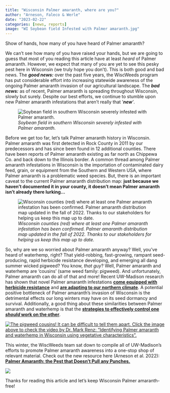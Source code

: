 ```yaml
---
title: "Wisconsin Palmer amaranth, where are you?"
author: "Arneson, Faleco & Werle"
date: "2023-02-22"
categories: [news, reports]
image: "WI Soybean field Infested with Palmer amaranth.jpg"
---
```


Show of hands, how many of you have heard of Palmer amaranth?

We can't see how many of you have raised your hands, but we are going to guess that most of you reading this article have at least *heard* of Palmer amaranth. However, we expect that many of you are yet to see this pesky pest here in Wisconsin (we truly hope you don't). This is both good and bad news. The ***good news:*** over the past five years, the WiscWeeds program has put considerable effort into increasing statewide awareness of the ongoing Palmer amaranth invasion of our agricultural landscape. The ***bad news:*** as of recent, Palmer amaranth is spreading throughout Wisconsin, slowly but surely. Despite our best efforts, we continue to stumble upon new Palmer amaranth infestations that aren't really that '***new**'*.

![*Soybean field in southern Wisconsin severely infested with Palmer amaranth.*](WI%20Soybean%20field%20Infested%20with%20Palmer%20amaranth.jpg)

Before we get too far, let's talk Palmer amaranth history in Wisconsin. Palmer amaranth was first detected in Rock County in 2011 by our predecessors and has since been found in 12 additional counties. There have been reports of Palmer amaranth existing as far north as Chippewa Co. and back down to the Illinois border. A common thread among Palmer amaranth infestations in Wisconsin is the importation of contaminated dairy feed, grain, or equipment from the Southern and Western USA, where Palmer amaranth is a problematic weed species. But, there is an important caveat to the current Palmer amaranth distribution map: **just because we haven't documented it in your county, it doesn't mean Palmer amaranth isn't already there lurking...**

![*Wisconsin counties (red) where at least one Palmer amaranth infestation has been confirmed. Palmer amaranth distribution map updated in the fall of 2022. Thanks to our stakeholders for helping us keep this map up to date.*](2022%20Palmer%20amaranth%20distribution.png)

So, why are we so worried about Palmer amaranth anyway? Well, you've heard of waterhemp, right? That yield-robbing, fast-growing, rampant seed-producing, rapid herbicide resistance developing, and emerging all dang summer wicked pigweed? You know, *that guy*? Well, Palmer amaranth and waterhemp are 'cousins' (same weed family: pigweed). And unfortunately, Palmer amaranth can do all of that and more! Recent UW-Madison research has shown that novel Palmer amaranth infestations [**come equipped with herbicide resistance**](https://www.cambridge.org/core/journals/weed-technology/article/multiple-resistance-to-imazethapyr-atrazine-and-glyphosate-in-a-recently-introduced-palmer-amaranth-amaranthus-palmeri-accession-in-wisconsin/37F4DC740053C7489FD1FDD2CE8C03B8) and [[**are adapting to our northern climate**]{.underline}](https://www.frontiersin.org/articles/10.3389/fagro.2022.887629/full). A potential positive bottleneck of Palmer amaranth's invasion of Wisconsin is the detrimental effects our long winters may have on its seed dormancy and survival. Additionally, a good thing about these similarities between Palmer amaranth and waterhemp is that the [**strategies to effectively control one *should* work on the other**]{.underline}.

[![The pigweed cousins! It can be difficult to tell them apart. Click the image above to check the video by Dr. Mark Renz: "Identifying Palmer amaranth and waterhemp in Wisconsin using vegetative characteristics".](Amaranthus%20spp.png)](https://www.youtube.com/watch?v=A1vB_DQTkHI&feature=youtu.be)

This winter, the WiscWeeds team sat down to compile all of UW-Madison's efforts to promote Palmer amaranth awareness into a one-stop shop of relevant material. Check out the new resource here (Arneson et al. 2022): [**Palmer Amaranth: the Pest that Doesn't Pull any Punches.**](https://storymaps.arcgis.com/stories/95bf678bfd5549fbb0e61f0e995f6ea3)

[![](Palmer%20Story%20Map.jpg)](https://storymaps.arcgis.com/stories/95bf678bfd5549fbb0e61f0e995f6ea3)

Thanks for reading this article and let's keep Wisconsin Palmer amaranth-free!
